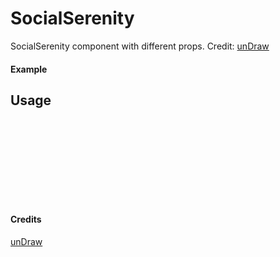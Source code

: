 
<Meta of={SocialSerenity} title="unDraw/SocialSerenity" />

# SocialSerenity

SocialSerenity component with different props.
Credit: [unDraw](https://undraw.co/illustrations)

#### Example

<Canvas of={SocialSerenity.Primary} />

## Usage

```ts
import { SocialSerenity } from "yadl-ui";

const Example = () => {
  return (
      <SocialSerenity />
  );
};

export default Example;
```

#### Credits
[unDraw](https://undraw.co/illustrations)
